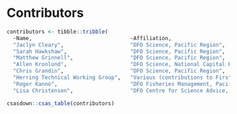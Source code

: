 \needspace{10\baselineskip}

# Contributors

```r
contributors <- tibble::tribble(
  ~Name,                               ~Affiliation,
  "Jaclyn Cleary",                     "DFO Science, Pacific Region",
  "Sarah Hawkshaw",                    "DFO Science, Pacific Region",
  "Matthew Grinnell",                  "DFO Science, Pacific Region",
  "Allen Kronlund",                    "DFO Science, National Capital Region",
  "Chris Grandin",                     "DFO Science, Pacific Region",
  "Herring Technical Working Group",   "Various (contributions to First Nations observations)",
  "Roger Kanno",                       "DFO Fisheries Management, Pacific Region (reviewer)",
  "Lisa Christensen",                  "DFO Centre for Science Advice, Pacific Region (editor)")
```

```r
csasdown::csas_table(contributors)
```
